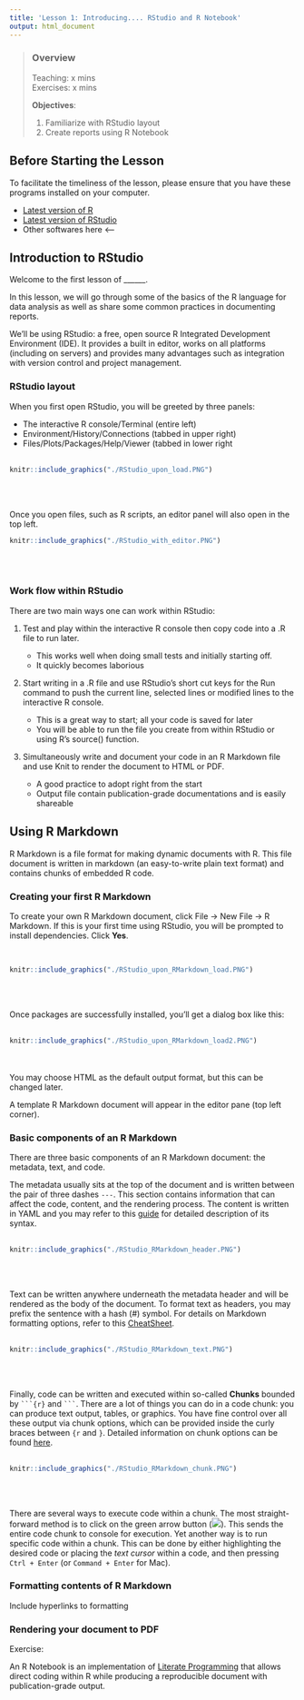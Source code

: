 ```yaml
---
title: 'Lesson 1: Introducing.... RStudio and R Notebook'
output: html_document
---
```


> ### Overview
>
Teaching: x mins  
Exercises: x mins    
>
**Objectives**:  
>
> 1) Familiarize with RStudio layout
> 2) Create reports using R Notebook
>
>

## Before Starting the Lesson
To facilitate the timeliness of the lesson, please ensure that you have these 
programs installed on your computer.

* [Latest version of R](https://www.r-project.org/)
* [Latest version of RStudio](https://www.rstudio.com/)
* Other softwares here <----

## Introduction to RStudio
Welcome to the first lesson of ______.  

In this lesson, we will go through some of the basics of the R language for
data analysis as well as share some common practices in documenting reports.  

We’ll be using RStudio: a free, open source R Integrated Development 
Environment (IDE). It provides a built in editor, works on all platforms 
(including on servers) and provides many advantages such as integration with 
version control and project management.

### RStudio layout
When you first open RStudio, you will be greeted by three panels:

* The interactive R console/Terminal (entire left)
* Environment/History/Connections (tabbed in upper right)
* Files/Plots/Packages/Help/Viewer (tabbed in lower right  
<br />
<!-- Add image of RStudio upon loading-->
```r
knitr::include_graphics("./RStudio_upon_load.PNG")
```
<br /><br />

Once you open files, such as R scripts, an editor panel will also open in the top left.
<br />
<!-- Add image of RStudio with a script -->
```r
knitr::include_graphics("./RStudio_with_editor.PNG")
```
<br /><br />


### Work flow within RStudio
There are two main ways one can work within RStudio:

1) Test and play within the interactive R console then copy code into a .R file 
to run later.

    * This works well when doing small tests and initially starting off.
    * It quickly becomes laborious


2) Start writing in a .R file and use RStudio’s short cut keys for the Run 
command to push the current line, selected lines or modified lines to the 
interactive R console.

    * This is a great way to start; all your code is saved for later
    * You will be able to run the file you create from within RStudio or using R’s source() function.

3) Simultaneously write and document your code in an R Markdown file and use Knit to
render the document to HTML or PDF.

    * A good practice to adopt right from the start
    * Output file contain publication-grade documentations and is easily shareable
    
## Using R Markdown
R Markdown is a file format for making dynamic documents with R. This file 
document is written in markdown (an easy-to-write plain text format) and 
contains chunks of embedded R code.  

### Creating your first R Markdown
To create your own R Markdown document, click 
File → New File → R Markdown. If this is your first time using RStudio, you 
will be prompted to install dependencies. Click **Yes**.

<br />
```r
knitr::include_graphics("./RStudio_upon_RMarkdown_load.PNG")
```
<br /><br />

Once packages are successfully installed, you’ll get a dialog box like this:  
<br />
<!-- Add image of creating R Markdown -->
```r
knitr::include_graphics("./RStudio_upon_RMarkdown_load2.PNG")
```
<br /><br />
You may choose HTML as the default output format, but this can be changed later.  

A template R Markdown document will appear in the editor pane (top left corner).

### Basic components of an R Markdown
There are three basic components of an R Markdown document: the metadata, text, and code.  

The metadata usually sits at the top of the document and is written between the 
pair of three dashes `---`. This section contains information that can affect 
the code, content, and the rendering process. The content is written in YAML
and you may refer to this [guide](https://cran.r-project.org/web/packages/ymlthis/vignettes/yaml-fieldguide.html)
for detailed description of its syntax.  
<!-- Add image of YAML header -->
<br />
```r
knitr::include_graphics("./RStudio_RMarkdown_header.PNG")
```
<br /><br />

Text can be written anywhere underneath the metadata header and will be rendered
as the body of the document. To format text as headers, you may prefix the sentence
with a hash (#) symbol. For details on Markdown formatting options, refer to  this 
[CheatSheet](https://github.com/adam-p/markdown-here/wiki/Markdown-Cheatsheet).  
<br />
```r
knitr::include_graphics("./RStudio_RMarkdown_text.PNG")
```
<br /><br />

Finally, code can be written and executed within so-called **Chunks** bounded
by  ```` ```{r}````  and ```` ``` ````. There are a lot of things you can do in 
a code chunk: you can produce text output, tables, or graphics. You have fine 
control over all these output via chunk options, which can be provided inside 
the curly braces between ````{r```` and ````}````. Detailed information on 
chunk options can be found [here](https://bookdown.org/yihui./Rmarkdown./R-code.html).  
<br />
```r
knitr::include_graphics("./RStudio_RMarkdown_chunk.PNG")
```
<br /><br />

There are several ways to execute code within a chunk. The most straight-forward
method is to click on the green arrow button (![](./green-arrow.PNG)). This sends the 
entire code chunk to console for execution. Yet another way is to run specific code
within a chunk. This can be done by either highlighting the desired code or placing
the *text cursor* within a code, and then pressing `Ctrl + Enter` 
(or `Command + Enter` for Mac).  

### Formatting contents of R Markdown
Include hyperlinks to formatting

### Rendering your document to PDF


Exercise:


An R Notebook is an implementation of [Literate Programming](https://en.wikipedia.org/wiki/Literate_programming)
that allows direct coding within R while producing a reproducible document
with publication-grade output. 





















